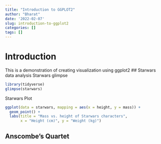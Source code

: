 ```yaml
---
title: "Introduction to GGPLOT2"
author: "Bharat"
date: '2022-02-07'
slug: introduction-to-ggplot2
categories: []
tags: []
---
```


# Introduction
This is a demonstration of creating visualization using ggplot2
## Starwars data analysis
Starwars glimpse

```r
library(tidyverse)
glimpse(starwars)
```

Starwars Plot
```r
ggplot(data = starwars, mapping = aes(x = height, y = mass)) +
  geom_point() +
  labs(title = "Mass vs. height of Starwars characters",
       x = "Height (cm)", y = "Weight (kg)")
```


## Anscombe's Quartet
